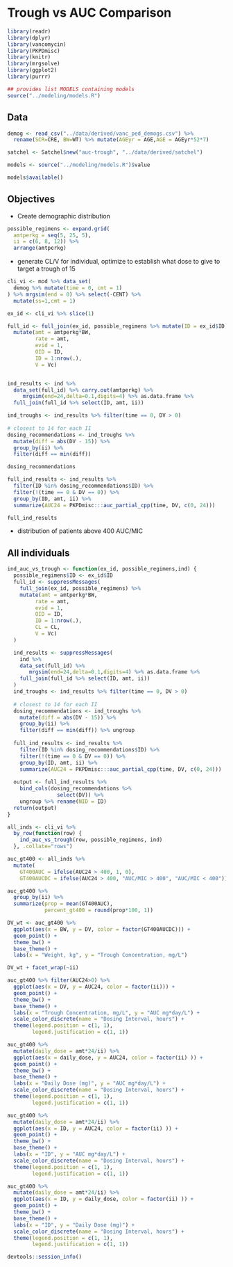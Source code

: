 # Trough vs AUC Comparison

```r
library(readr)
library(dplyr)
library(vancomycin)
library(PKPDmisc)
library(knitr)
library(mrgsolve)
library(ggplot2)
library(purrr)
```

```r
## provides list MODELS containing models
source("../modeling/models.R")
```
## Data

```r
demog <- read_csv("../data/derived/vanc_ped_demogs.csv") %>% 
  rename(SCR=CRE, BW=WT) %>% mutate(AGEyr = AGE,AGE = AGEyr*52*7)
```


```r
satchel <- Satchel$new("auc-trough", "../data/derived/satchel")
```


```r
models <- source("../modeling/models.R")$value

models$available()
```
## Objectives

* Create demographic distribution

```r
possible_regimens <- expand.grid(
  amtperkg = seq(5, 25, 5), 
  ii = c(6, 8, 12)) %>% 
  arrange(amtperkg) 
```

* generate CL/V for individual, optimize to establish what dose to give to target a trough of 15

```r
cli_vi <- mod %>% data_set(
  demog %>% mutate(time = 0, cmt = 1)
) %>% mrgsim(end = 0) %>% select(-CENT) %>%
  mutate(ss=1,cmt = 1)

ex_id <- cli_vi %>% slice(1)

full_id <- full_join(ex_id, possible_regimens %>% mutate(ID = ex_id$ID)) %>%
  mutate(amt = amtperkg*BW,
         rate = amt,
         evid = 1,
         OID = ID,
         ID = 1:nrow(.),
         V = Vc)


ind_results <- ind %>%
  data_set(full_id) %>% carry.out(amtperkg) %>% 
     mrgsim(end=24,delta=0.1,digits=4) %>% as.data.frame %>%
  full_join(full_id %>% select(ID, amt, ii))

ind_troughs <- ind_results %>% filter(time == 0, DV > 0) 
   
# closest to 14 for each II
dosing_recommendations <- ind_troughs %>% 
  mutate(diff = abs(DV - 15)) %>%
  group_by(ii) %>% 
  filter(diff == min(diff)) 

dosing_recommendations
```

```r
full_ind_results <- ind_results %>% 
  filter(ID %in% dosing_recommendations$ID) %>%  
  filter(!(time == 0 & DV == 0)) %>%
  group_by(ID, amt, ii) %>% 
  summarize(AUC24 = PKPDmisc:::auc_partial_cpp(time, DV, c(0, 24)))

full_ind_results
```


* distribution of patients above 400 AUC/MIC


## All individuals

```r
ind_auc_vs_trough <- function(ex_id, possible_regimens,ind) {
  possible_regimens$ID <- ex_id$ID 
  full_id <- suppressMessages(
    full_join(ex_id, possible_regimens) %>%
    mutate(amt = amtperkg*BW,
         rate = amt,
         evid = 1,
         OID = ID,
         ID = 1:nrow(.),
         CL = CL,
         V = Vc)
  )

  ind_results <- suppressMessages(
    ind %>%
    data_set(full_id) %>%
       mrgsim(end=24,delta=0.1,digits=4) %>% as.data.frame %>%
    full_join(full_id %>% select(ID, amt, ii))
  )
  ind_troughs <- ind_results %>% filter(time == 0, DV > 0) 
     
  # closest to 14 for each II
  dosing_recommendations <- ind_troughs %>% 
    mutate(diff = abs(DV - 15)) %>%
    group_by(ii) %>% 
    filter(diff == min(diff)) %>% ungroup
  
  full_ind_results <- ind_results %>% 
    filter(ID %in% dosing_recommendations$ID) %>%  
    filter(!(time == 0 & DV == 0)) %>%
    group_by(ID, amt, ii) %>% 
    summarize(AUC24 = PKPDmisc:::auc_partial_cpp(time, DV, c(0, 24)))
  
  output <- full_ind_results %>%
    bind_cols(dosing_recommendations %>% 
                select(DV)) %>% 
    ungroup %>% rename(NID = ID)
  return(output)
}

```

```r
all_inds <- cli_vi %>% 
  by_row(function(row) {
    ind_auc_vs_trough(row, possible_regimens, ind)
  }, .collate="rows")  
```

```r
auc_gt400 <- all_inds %>% 
  mutate(
    GT400AUC = ifelse(AUC24 > 400, 1, 0),
    GT400AUCDC = ifelse(AUC24 > 400, "AUC/MIC > 400", "AUC/MIC < 400")) 

```

```r
auc_gt400 %>%
  group_by(ii) %>%
  summarize(prop = mean(GT400AUC),
            percent_gt400 = round(prop*100, 1))
```


```r
DV_wt <- auc_gt400 %>%
  ggplot(aes(x = BW, y = DV, color = factor(GT400AUCDC))) +
  geom_point() +
  theme_bw() +
  base_theme() +
  labs(x = "Weight, kg", y = "Trough Concentration, mg/L")
```

```r
DV_wt + facet_wrap(~ii)
```

```r
auc_gt400 %>% filter(AUC24>0) %>% 
  ggplot(aes(x = DV, y = AUC24, color = factor(ii))) +
  geom_point() +
  theme_bw() +
  base_theme() +
  labs(x = "Trough Concentration, mg/L", y = "AUC mg*day/L") +
  scale_color_discrete(name = "Dosing Interval, hours") +
  theme(legend.position = c(1, 1), 
        legend.justification = c(1, 1))
```

```r
auc_gt400 %>%
  mutate(daily_dose = amt*24/ii) %>%
  ggplot(aes(x = daily_dose, y = AUC24, color = factor(ii) )) + 
  geom_point() +
  theme_bw() +
  base_theme() +
  labs(x = "Daily Dose (mg)", y = "AUC mg*day/L") +
  scale_color_discrete(name = "Dosing Interval, hours") +
  theme(legend.position = c(1, 1), 
        legend.justification = c(1, 1))
```

```r
auc_gt400 %>%
  mutate(daily_dose = amt*24/ii) %>%
  ggplot(aes(x = ID, y = AUC24, color = factor(ii) )) + 
  geom_point() +
  theme_bw() +
  base_theme() +
  labs(x = "ID", y = "AUC mg*day/L") +
  scale_color_discrete(name = "Dosing Interval, hours") +
  theme(legend.position = c(1, 1), 
        legend.justification = c(1, 1))
```

```r
auc_gt400 %>%
  mutate(daily_dose = amt*24/ii) %>%
  ggplot(aes(x = ID, y = daily_dose, color = factor(ii) )) + 
  geom_point() +
  theme_bw() +
  base_theme() +
  labs(x = "ID", y = "Daily Dose (mg)") +
  scale_color_discrete(name = "Dosing Interval, hours") +
  theme(legend.position = c(1, 1), 
        legend.justification = c(1, 1))
```

```r
devtools::session_info()
```

